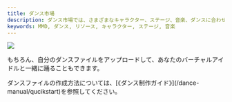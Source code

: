 ```yaml
---
title: ダンス市場
description: ダンス市場では、さまざまなキャラクター、ステージ、音楽、ダンスに合わせた豊富なMMDダンスリソースを見つけることができます。
keywords: MMD, ダンス, リソース, キャラクター, ステージ, 音楽
---
```


<Frame>
  <img src="https://oss.vidol.chat/assets/765a18bf103c23e7406dbe3da84ac347.webp" />
</Frame>

もちろん、自分のダンスファイルをアップロードして、あなたのバーチャルアイドルと一緒に踊ることもできます。

<Info>
ダンスファイルの作成方法については、[《ダンス制作ガイド》](/dance-manual/qucikstart)を参照してください。
</Info>

